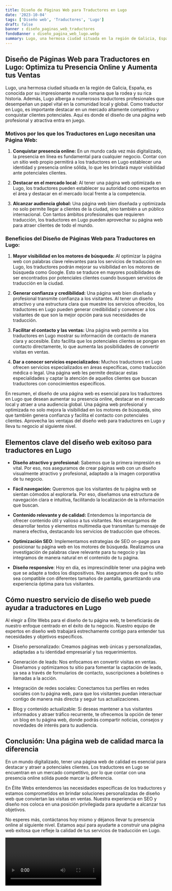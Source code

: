 ```yaml
---
title: Diseño de Páginas Web para Traductores en Lugo
date: '2023-10-04'
tags: ['Diseño web', 'Traductores', 'Lugo']
draft: false
banner : diseño_paginas_web_traductores
fondoBanner : diseño_pagina_web_lugo.webp
summary: Lugo, una hermosa ciudad situada en la región de Galicia, España, es conocida por su impresionante muralla romana que la rodea y su rica historia. Además, Lugo alberga a numerosos traductores profesionales que desempeñan un papel vital en la comunidad local y global. Como traductor en Lugo, es importante destacar en un mercado altamente competitivo y conquistar clientes potenciales. Aquí es donde el diseño de una página web profesional y atractiva entra en juego.
---
```


## Diseño de Páginas Web para Traductores en Lugo: Optimiza tu Presencia Online y Aumenta tus Ventas

Lugo, una hermosa ciudad situada en la región de Galicia, España, es conocida por su impresionante muralla romana que la rodea y su rica historia. Además, Lugo alberga a numerosos traductores profesionales que desempeñan un papel vital en la comunidad local y global. Como traductor en Lugo, es importante destacar en un mercado altamente competitivo y conquistar clientes potenciales. Aquí es donde el diseño de una página web profesional y atractiva entra en juego.

### Motivos por los que los Traductores en Lugo necesitan una Página Web:

1. **Conquistar presencia online:** En un mundo cada vez más digitalizado, la presencia en línea es fundamental para cualquier negocio. Contar con un sitio web propio permitirá a los traductores en Lugo establecer una identidad y presencia online sólida, lo que les brindará mayor visibilidad ante potenciales clientes.

2. **Destacar en el mercado local:** Al tener una página web optimizada en Lugo, los traductores pueden establecer su autoridad como expertos en el área y destacar en el mercado local frente a la competencia.

3. **Alcanzar audiencia global:** Una página web bien diseñada y optimizada no solo permite llegar a clientes de la ciudad, sino también a un público internacional. Con tantos ámbitos profesionales que requieren traducción, los traductores en Lugo pueden aprovechar su página web para atraer clientes de todo el mundo.

### Beneficios del Diseño de Páginas Web para Traductores en Lugo:

1. **Mayor visibilidad en los motores de búsqueda:** Al optimizar la página web con palabras clave relevantes para los servicios de traducción en Lugo, los traductores podrán mejorar su visibilidad en los motores de búsqueda como Google. Esto se traduce en mayores posibilidades de ser encontrados por potenciales clientes cuando busquen servicios de traducción en la ciudad.

2. **Generar confianza y credibilidad:** Una página web bien diseñada y profesional transmite confianza a los visitantes. Al tener un diseño atractivo y una estructura clara que muestre los servicios ofrecidos, los traductores en Lugo pueden generar credibilidad y convencer a los visitantes de que son la mejor opción para sus necesidades de traducción.

3. **Facilitar el contacto y las ventas:** Una página web permite a los traductores en Lugo mostrar su información de contacto de manera clara y accesible. Esto facilita que los potenciales clientes se pongan en contacto directamente, lo que aumenta las posibilidades de convertir visitas en ventas.

4. **Dar a conocer servicios especializados:** Muchos traductores en Lugo ofrecen servicios especializados en áreas específicas, como traducción médica o legal. Una página web les permite destacar estas especialidades y captar la atención de aquellos clientes que buscan traductores con conocimientos específicos.

En resumen, el diseño de una página web es esencial para los traductores en Lugo que desean aumentar su presencia online, destacar en el mercado local y atraer a una audiencia global. Una página web profesional y optimizada no solo mejora la visibilidad en los motores de búsqueda, sino que también genera confianza y facilita el contacto con potenciales clientes. Aprovecha las ventajas del diseño web para traductores en Lugo y lleva tu negocio al siguiente nivel.

<GifSeo />

<Cta />

## Elementos clave del diseño web exitoso para traductores en Lugo

- **Diseño atractivo y profesional:** Sabemos que la primera impresión es vital. Por eso, nos aseguramos de crear páginas web con un diseño visualmente atractivo y profesional, adaptado a la imagen corporativa de tu negocio.

- **Fácil navegación:** Queremos que los visitantes de tu página web se sientan cómodos al explorarla. Por eso, diseñamos una estructura de navegación clara e intuitiva, facilitando la localización de la información que buscan.

- **Contenido relevante y de calidad:** Entendemos la importancia de ofrecer contenido útil y valioso a tus visitantes. Nos encargamos de desarrollar textos y elementos multimedia que transmitan tu mensaje de manera efectiva, destacando los servicios de traducción que ofreces.

- **Optimización SEO**: Implementamos estrategias de SEO on-page para posicionar tu página web en los motores de búsqueda. Realizamos una investigación de palabras clave relevante para tu negocio y las integramos de manera natural en el contenido de tu página.

- **Diseño responsive**: Hoy en día, es imprescindible tener una página web que se adapte a todos los dispositivos. Nos aseguramos de que tu sitio sea compatible con diferentes tamaños de pantalla, garantizando una experiencia óptima para tus visitantes.

## Cómo nuestro servicio de diseño web puede ayudar a traductores en Lugo

Al elegir a Élite Webs para el diseño de tu página web, te beneficiarás de nuestro enfoque centrado en el éxito de tu negocio. Nuestro equipo de expertos en diseño web trabajará estrechamente contigo para entender tus necesidades y objetivos específicos.

- Diseño personalizado: Creamos páginas web únicas y personalizadas, adaptadas a tu identidad empresarial y tus requerimientos.

- Generación de leads: Nos enfocamos en convertir visitas en ventas. Diseñamos y optimizamos tu sitio para fomentar la captación de leads, ya sea a través de formularios de contacto, suscripciones a boletines o llamadas a la acción.

- Integración de redes sociales: Conectamos tus perfiles en redes sociales con tu página web, para que los visitantes puedan interactuar contigo de manera más directa y seguir tus actualizaciones.

- Blog y contenido actualizable: Si deseas mantener a tus visitantes informados y atraer tráfico recurrente, te ofrecemos la opción de tener un blog en tu página web, donde podrás compartir noticias, consejos y novedades de interés para tu audiencia.

## Conclusión: Una página web de calidad marca la diferencia

En un mundo digitalizado, tener una página web de calidad es esencial para destacar y atraer a potenciales clientes. Los traductores en Lugo se encuentran en un mercado competitivo, por lo que contar con una presencia online sólida puede marcar la diferencia.

En Élite Webs entendemos las necesidades específicas de los traductores y estamos comprometidos en brindar soluciones personalizadas de diseño web que conviertan las visitas en ventas. Nuestra experiencia en SEO y diseño nos coloca en una posición privilegiada para ayudarte a alcanzar tus objetivos.

No esperes más, contáctanos hoy mismo y déjanos llevar tu presencia online al siguiente nivel. Estamos aquí para ayudarte a construir una página web exitosa que refleje la calidad de tus servicios de traducción en Lugo.

<Video />

<CtaBot job='Traductores' city='Lugo'/>

<Gmaps query='Lugo+españa+maps' />